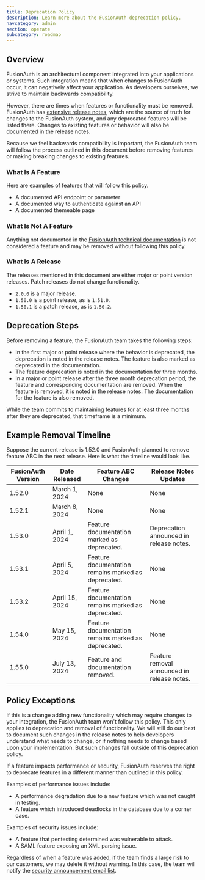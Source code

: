 ```yaml
---
title: Deprecation Policy
description: Learn more about the FusionAuth deprecation policy.
navcategory: admin
section: operate
subcategory: roadmap
---
```


## Overview

FusionAuth is an architectural component integrated into your applications or systems. Such integration means that when changes to FusionAuth occur, it can negatively affect your application. As developers ourselves, we strive to maintain backwards compatibility. 

However, there are times when features or functionality must be removed. FusionAuth has [extensive release notes](/docs/release-notes/), which are the source of truth for changes to the FusionAuth system, and any deprecated features will be listed there. Changes to existing features or behavior will also be documented in the release notes.

Because we feel backwards compatibility is important, the FusionAuth team will follow the process outlined in this document before removing features or making breaking changes to existing features.

### What Is A Feature

Here are examples of features that will follow this policy.

* A documented API endpoint or parameter
* A documented way to authenticate against an API
* A documented themeable page

### What Is Not A Feature

Anything not documented in the [FusionAuth technical documentation](/docs) is not considered a feature and may be removed without following this policy.

### What Is A Release

The releases mentioned in this document are either major or point version releases. Patch releases do not change functionality.

* `2.0.0` is a major release.
* `1.50.0` is a point release, as is `1.51.0`.
* `1.50.1` is a patch release, as is `1.50.2`.

## Deprecation Steps 

Before removing a feature, the FusionAuth team takes the following steps:

* In the first major or point release where the behavior is deprecated, the deprecation is noted in the release notes. The feature is also marked as deprecated in the documentation.
* The feature deprecation is noted in the documentation for three months.
* In a major or point release after the three month deprecation period, the feature and corresponding documentation are removed. When the feature is removed, it is noted in the release notes. The documentation for the feature is also removed.

While the team commits to maintaining features for at least three months after they are deprecated, that timeframe is a minimum.

## Example Removal Timeline

Suppose the current release is 1.52.0 and FusionAuth planned to remove feature ABC in the next release. Here is what the timeline would look like.

| FusionAuth Version    | Date Released | Feature ABC Changes | Release Notes Updates |
| -------- | ------- | ------- | ------- |
| 1.52.0  | March 1, 2024 | None | None |
| 1.52.1  | March 8, 2024 | None | None |
| 1.53.0  | April 1, 2024 | Feature documentation marked as deprecated. | Deprecation announced in release notes. |
| 1.53.1  | April 5, 2024 | Feature documentation remains marked as deprecated. | None |
| 1.53.2  | April 15, 2024 | Feature documentation remains marked as deprecated. | None |
| 1.54.0  | May 15, 2024 | Feature documentation remains marked as deprecated. | None |
| 1.55.0  | July 13, 2024 | Feature and documentation removed. | Feature removal announced in release notes. |

## Policy Exceptions

If this is a change adding new functionality which may require changes to your integration, the FusionAuth team won't follow this policy. This only applies to deprecation and removal of functionality. We will still do our best to document such changes in the release notes to help developers understand what needs to change, or if nothing needs to change based upon your implementation. But such changes fall outside of this deprecation policy.

If a feature impacts performance or security, FusionAuth reserves the right to deprecate features in a different manner than outlined in this policy. 

Examples of performance issues include:

* A performance degradation due to a new feature which was not caught in testing.
* A feature which introduced deadlocks in the database due to a corner case.

Examples of security issues include:

* A feature that pentesting determined was vulnerable to attack.
* A SAML feature exposing an XML parsing issue. 

Regardless of when a feature was added, if the team finds a large risk to our customers, we may delete it without warning. In this case, the team will notify the [security announcement email list](/docs/operate/secure/securing#securing).
